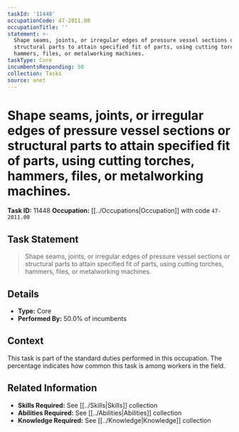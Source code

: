```yaml
---
taskId: '11448'
occupationCode: 47-2011.00
occupationTitle: ''
statement: >-
  Shape seams, joints, or irregular edges of pressure vessel sections or
  structural parts to attain specified fit of parts, using cutting torches,
  hammers, files, or metalworking machines.
taskType: Core
incumbentsResponding: 50
collection: Tasks
source: onet
---
```

# Shape seams, joints, or irregular edges of pressure vessel sections or structural parts to attain specified fit of parts, using cutting torches, hammers, files, or metalworking machines.

**Task ID:** 11448
**Occupation:** [[../Occupations|Occupation]] with code `47-2011.00`

## Task Statement

> Shape seams, joints, or irregular edges of pressure vessel sections or structural parts to attain specified fit of parts, using cutting torches, hammers, files, or metalworking machines.

## Details

- **Type:** Core
- **Performed By:** 50.0% of incumbents

## Context

This task is part of the standard duties performed in this occupation. The percentage indicates how common this task is among workers in the field.

## Related Information

- **Skills Required:** See [[../Skills|Skills]] collection
- **Abilities Required:** See [[../Abilities|Abilities]] collection
- **Knowledge Required:** See [[../Knowledge|Knowledge]] collection
